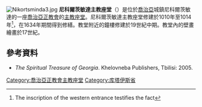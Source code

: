 [[File:Nikortsminda3.jpg|thumb]]
'''尼科爾茨敏達主教座堂'''（{{lang-ka|ნიკორწმინდის ტაძარი}}）是位於[[喬治亞|喬治亞]]城鎮尼科爾茨敏達的一座[[喬治亞正教會|喬治亞正教會]]的[[主教座堂|主教座堂]]。尼科爾茨敏達主教座堂修建於1010年至1014年<ref>The inscription of the western entrance testifies the fact</ref>，在1634年期間得到修繕。教堂附近的鐘樓修建於19世紀中期。教堂內的壁畫繪畫於17世紀。

== 參考資料 ==
{{reflist}}
*''The Spiritual Treasure of Georgia''. Khelovneba Publishers, Tbilisi: 2005.

[[Category:喬治亞正教會主教座堂|Category:喬治亞正教會主教座堂]]
[[Category:库塔伊斯省|Category:库塔伊斯省]]
